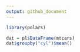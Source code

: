 ```yaml
---
output: github_document
---
```


```r
library(polars)

dat = pl$DataFrame(mtcars)
dat$groupby("cyl")$mean()
```

